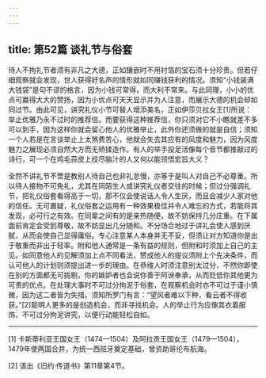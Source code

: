 ```yaml
---
---
---
```

title: 第52篇 谈礼节与俗套
---




待人不拘礼节者须有非凡之大德，正如镶嵌时不用衬箔的宝石须十分珍贵。但若仔细观察就会发现，世人获得好名声的情形就如同赚钱获利的情况。须知“小钱装满大钱袋”是句不谬的格言，因为小钱可常得，而大利不常来。与此同理，小小的优点可赢得大大的赞扬，因为小优点可天天显示并为人注意，而展示大德的机会却如同过节。由此可见，讲究礼仪小节可替人增添美名，正如伊莎贝拉女王[1]所说：举止优雅乃永不过时的推荐信。而要获得这种推荐信，你只须对它不小瞧就差不多可以到手，因为这样你就会留心他人的优雅举止，此外你还须做的就是自信；须知一个人若是在言谈举止上太煞费苦心，他就会失去其应有的风度和魅力，因为风度魅力之展现必须自然大方而无矫揉造作。有人的举手投足活像每个音节都推敲过的诗行，可一个在鸡毛蒜皮上绞尽脑汁的人又何以能领悟宏旨大义？

全然不讲礼节不啻是教别人待自己也非礼怠慢，亦等于是叫人对自己不必尊重。所以待人接物不可免礼，尤其在同陌生人或讲究礼仪者交往的时候；但过分强调礼节，把礼仪俗套看得高于一切，那不仅会使说话人令人生厌，而且会减少人家对他的信任。无可置疑，礼仪俗套之运用有一种效果极佳并令人难忘的方式，若能将其发现，必可行之有效。在同辈之间有的是亲热随便，故不妨保持几分庄重。在下属面前肯定会受到尊敬，故不妨显出几分随和。不分场合地过于讲礼会使人感到厌腻，从而会使自己显得庸俗。专心注意某人本身并无不妥，但须让对方知道你是出于敬重而非出于轻率。附和他人通常是一条有益的规则，但附和时须加上自己的主见。如同意他人的见解须加上点不同看法，赞成他人的提议须附上个先决条件，而认可他人的计划则须提出进一步的理由。在恭维人时须注意别太过分，不然你即使在别的方面都无可挑剔，你的嫉妒者也会说你善于阿谀奉承，从而贬低你其他更为可贵的优点。在处理大事时不可过分拘泥于俗套，在观察机会时亦不可过于谨小慎微，因为这二者皆为失措。须知所罗门有言：“望风者难以下种，看云者不得收获。”[2]聪明人更多的是创造机会，而非寻找机会。人的举止行为应像其衣着服饰，不可过分拘泥讲究，以便行动能轻松自如。



* * *



[1] 卡斯蒂利亚王国女王（1474—1504）及阿拉贡王国女王（1479—1504），1479年使两国合并，为统一西班牙奠定基础，曾资助哥伦布航海。

[2] 语出《旧约·传道书》第11章第4节。